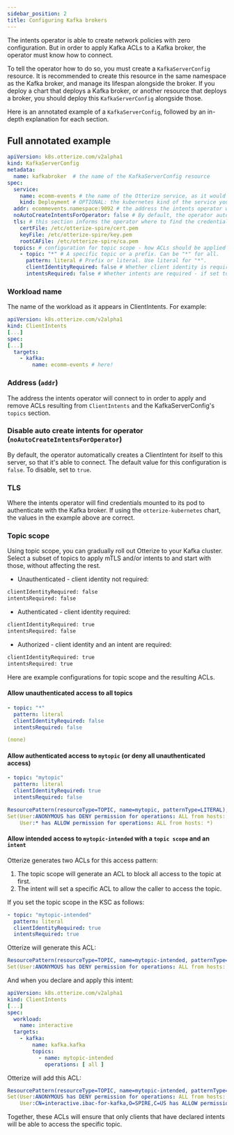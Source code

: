 ```yaml
---
sidebar_position: 2
title: Configuring Kafka brokers
---
```


The intents operator is able to create network policies with zero configuration. But in order to apply Kafka ACLs to a Kafka broker, the operator must know how to connect.

To tell the operator how to do so, you must create a `KafkaServerConfig` resource. It is recommended to create this resource in the same namespace as the Kafka broker,
and manage its lifespan alongside the broker. If you deploy a chart that deploys a Kafka broker, or another resource that deploys a broker, you should deploy this `KafkaServerConfig` alongside those.

Here is an annotated example of a `KafkaServerConfig`, followed by an in-depth explanation for each section.

## Full annotated example

```yaml
apiVersion: k8s.otterize.com/v2alpha1
kind: KafkaServerConfig
metadata:
  name: kafkabroker  # the name of the KafkaServerConfig resource
spec:
  service:
    name: ecomm-events # the name of the Otterize service, as it would appear in ClientIntents as the destination.
    kind: Deployment # OPTIONAL: the kubernetes kind of the service you want to protect (Deployment, StatefulSet, Service, etc.)
  addr: ecommevents.namespace:9092 # the address the intents operator will connect to in order to apply ACLs to this broker
  noAutoCreateIntentsForOperator: false # By default, the operator automatically creates a ClientIntent for itself to this server, so that it's able to connect. To disable, set to "true".
  tls: # this section informs the operator where to find the credentials to authenticate with the broker via mTLS. The values here are the defaults set by the otterize-kubernetes chart.
    certFile: /etc/otterize-spire/cert.pem
    keyFile: /etc/otterize-spire/key.pem
    rootCAFile: /etc/otterize-spire/ca.pem
  topics: # configuration for topic scope - how ACLs should be applied to each topic or set of topics.
    - topic: "*" # A specific topic or a prefix. Can be "*" for all.
      pattern: literal # Prefix or literal. Use literal for "*".
      clientIdentityRequired: false # Whether client identity is required. If set to true to, access by anonymous users will be denied.
      intentsRequired: false # Whether intents are required - if set to true, all access will be denied unless intents are declared
```


### Workload name
The name of the workload as it appears in ClientIntents.
For example:

```yaml
apiVersion: k8s.otterize.com/v2alpha1
kind: ClientIntents
[...]
spec:
[...]
  targets:
    - kafka:
        name: ecomm-events # here!
```

### Address (`addr`)
The address the intents operator will connect to in order to apply and remove ACLs resulting from `ClientIntents` and the KafkaServerConfig's `topics` section.

### Disable auto create intents for operator (`noAutoCreateIntentsForOperator`)
By default, the operator automatically creates a ClientIntent for itself to this server, so that it's able to connect. The default value for this configuration is `false`. To disable, set to `true`.

### TLS
Where the intents operator will find credentials mounted to its pod to authenticate with the Kafka broker.
If using the `otterize-kubernetes` chart, the values in the example above are correct.

### Topic scope

Using topic scope, you can gradually roll out Otterize to your Kafka cluster. Select a subset of topics to apply mTLS and/or intents to and start with those, without affecting the rest.

- Unauthenticated - client identity not required:
 ```bash
 clientIdentityRequired: false
 intentsRequired: false
   ```
- Authenticated - client identity required:
 ```bash
 clientIdentityRequired: true
 intentsRequired: false
   ```
- Authorized - client identity and an intent are required:
 ```bash
 clientIdentityRequired: true
 intentsRequired: true
   ```


Here are example configurations for topic scope and the resulting ACLs.

#### Allow unauthenticated access to all topics
```yaml title="Topic scope"
- topic: "*"
  pattern: literal
  clientIdentityRequired: false
  intentsRequired: false
```
```yaml title="Kafka ACL"
(none)
```

#### Allow authenticated access to `mytopic` (or deny all unauthenticated access)
```yaml title="Topic scope"
- topic: "mytopic"
  pattern: literal
  clientIdentityRequired: true
  intentsRequired: false
```
```yaml title="Kafka ACL"
ResourcePattern(resourceType=TOPIC, name=mytopic, patternType=LITERAL), versionedAcls :
Set(User:ANONYMOUS has DENY permission for operations: ALL from hosts: *,
    User:* has ALLOW permission for operations: ALL from hosts: *)
```

#### Allow intended access to `mytopic-intended` with a `topic scope` and an `intent`
Otterize generates two ACLs for this access pattern:
1. The topic scope will generate an ACL to block all access to the topic at first.
2. The intent will set a specific ACL to allow the caller to access the topic.

If you set the topic scope in the KSC as follows:
```yaml title="Topic scope"
- topic: "mytopic-intended"
  pattern: literal
  clientIdentityRequired: true
  intentsRequired: true
```

Otterize will generate this ACL:

```yaml title="Kafka ACL"
ResourcePattern(resourceType=TOPIC, name=mytopic-intended, patternType=LITERAL), versionedAcls :
Set(User:ANONYMOUS has DENY permission for operations: ALL from hosts: *)
```

And when you declare and apply this intent:

```yaml
apiVersion: k8s.otterize.com/v2alpha1
kind: ClientIntents
[...]
spec:
  workload:
    name: interactive
  targets:
    - kafka:
        name: kafka.kafka
        topics:
          - name: mytopic-intended
            operations: [ all ]
```

Otterize will add this ACL:

```yaml title="Kafka ACL"
ResourcePattern(resourceType=TOPIC, name=mytopic-intended, patternType=LITERAL), versionedAcls :
Set(User:ANONYMOUS has DENY permission for operations: ALL from hosts: *,
    User:CN=interactive.ibac-for-kafka,O=SPIRE,C=US has ALLOW permission for operations: ALL from hosts: *)
```

Together, these ACLs will ensure that only clients that have declared intents will be able to access the specific topic.
